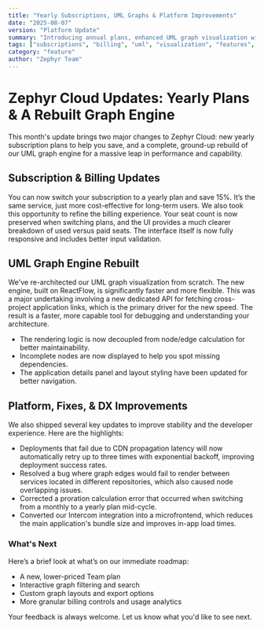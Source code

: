 ```yaml
---
title: "Yearly Subscriptions, UML Graphs & Platform Improvements"
date: "2025-08-07"
version: "Platform Update"
summary: "Introducing annual plans, enhanced UML graph visualization with ReactFlow, and platform infrastructure improvements"
tags: ["subscriptions", "billing", "uml", "visualization", "features", "platform", "dx"]
category: "feature"
author: "Zephyr Team"
---
```


# Zephyr Cloud Updates: Yearly Plans & A Rebuilt Graph Engine

This month's update brings two major changes to Zephyr Cloud: new yearly subscription plans to help you save, and a complete, ground-up rebuild of our UML graph engine for a massive leap in performance and capability.

## Subscription & Billing Updates

You can now switch your subscription to a yearly plan and save 15%. It’s the same service, just more cost-effective for long-term users. We also took this opportunity to refine the billing experience. Your seat count is now preserved when switching plans, and the UI provides a much clearer breakdown of used versus paid seats. The interface itself is now fully responsive and includes better input validation.

## UML Graph Engine Rebuilt

We've re-architected our UML graph visualization from scratch. The new engine, built on ReactFlow, is significantly faster and more flexible. This was a major undertaking involving a new dedicated API for fetching cross-project application links, which is the primary driver for the new speed. The result is a faster, more capable tool for debugging and understanding your architecture.

*   The rendering logic is now decoupled from node/edge calculation for better maintainability.
*   Incomplete nodes are now displayed to help you spot missing dependencies.
*   The application details panel and layout styling have been updated for better navigation.

## Platform, Fixes, & DX Improvements

We also shipped several key updates to improve stability and the developer experience. Here are the highlights:

*   Deployments that fail due to CDN propagation latency will now automatically retry up to three times with exponential backoff, improving deployment success rates.
*   Resolved a bug where graph edges would fail to render between services located in different repositories, which also caused node overlapping issues.
*   Corrected a proration calculation error that occurred when switching from a monthly to a yearly plan mid-cycle.
*   Converted our Intercom integration into a microfrontend, which reduces the main application's bundle size and improves in-app load times.

### What's Next

Here’s a brief look at what’s on our immediate roadmap:

*   A new, lower-priced Team plan
*   Interactive graph filtering and search
*   Custom graph layouts and export options
*   More granular billing controls and usage analytics

Your feedback is always welcome. Let us know what you'd like to see next.
